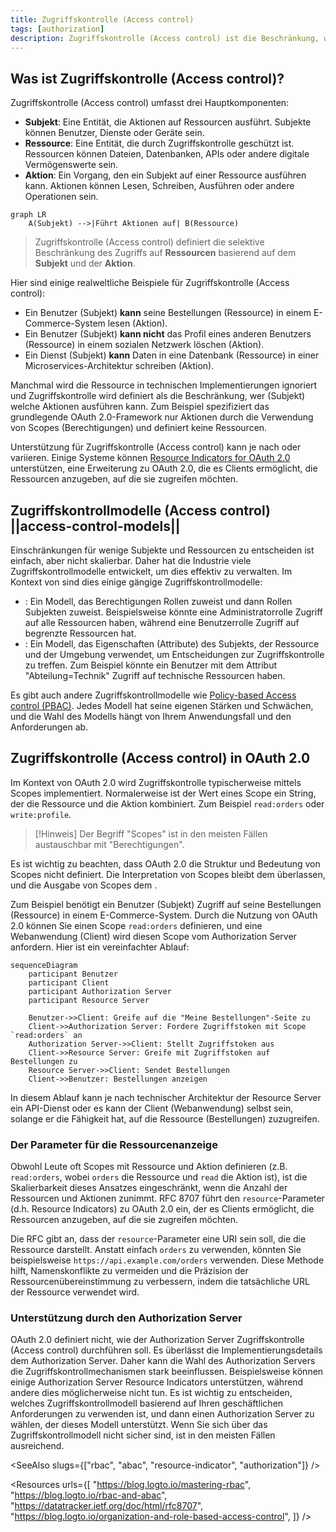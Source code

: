 ```yaml
---
title: Zugriffskontrolle (Access control)
tags: [authorization]
description: Zugriffskontrolle (Access control) ist die Beschränkung, wer welche Aktionen auf bestimmte Ressourcen in einem System durchführen kann. Es ist ein grundlegender Sicherheitsmechanismus, um Zugriffsrichtlinien zu definieren und durchzusetzen.
---
```


## Was ist Zugriffskontrolle (Access control)?

Zugriffskontrolle (Access control) umfasst drei Hauptkomponenten:

- **Subjekt**: Eine Entität, die Aktionen auf Ressourcen ausführt. Subjekte können Benutzer, Dienste oder Geräte sein.
- **Ressource**: Eine Entität, die durch Zugriffskontrolle geschützt ist. Ressourcen können Dateien, Datenbanken, APIs oder andere digitale Vermögenswerte sein.
- **Aktion**: Ein Vorgang, den ein Subjekt auf einer Ressource ausführen kann. Aktionen können Lesen, Schreiben, Ausführen oder andere Operationen sein.

```mermaid
graph LR
    A(Subjekt) -->|Führt Aktionen auf| B(Ressource)
```

> Zugriffskontrolle (Access control) definiert die selektive Beschränkung des Zugriffs auf **Ressourcen** basierend auf dem **Subjekt** und der **Aktion**.

Hier sind einige realweltliche Beispiele für Zugriffskontrolle (Access control):

- Ein Benutzer (Subjekt) **kann** seine Bestellungen (Ressource) in einem E-Commerce-System lesen (Aktion).
- Ein Benutzer (Subjekt) **kann nicht** das Profil eines anderen Benutzers (Ressource) in einem sozialen Netzwerk löschen (Aktion).
- Ein Dienst (Subjekt) **kann** Daten in eine Datenbank (Ressource) in einer Microservices-Architektur schreiben (Aktion).

Manchmal wird die Ressource in technischen Implementierungen ignoriert und Zugriffskontrolle wird definiert als die Beschränkung, wer (Subjekt) welche Aktionen ausführen kann. Zum Beispiel spezifiziert das grundlegende OAuth 2.0-Framework nur Aktionen durch die Verwendung von Scopes (Berechtigungen) und definiert keine Ressourcen.

Unterstützung für Zugriffskontrolle (Access control) kann je nach <Ref slug="authorization-server" /> oder <Ref slug="identity-provider" /> variieren. Einige Systeme können [Resource Indicators for OAuth 2.0](https://datatracker.ietf.org/doc/html/rfc8707) unterstützen, eine Erweiterung zu OAuth 2.0, die es Clients ermöglicht, die Ressourcen anzugeben, auf die sie zugreifen möchten.

## Zugriffskontrollmodelle (Access control) ||access-control-models||

Einschränkungen für wenige Subjekte und Ressourcen zu entscheiden ist einfach, aber nicht skalierbar. Daher hat die Industrie viele Zugriffskontrollmodelle entwickelt, um dies effektiv zu verwalten. Im Kontext von <Ref slug="iam" /> sind dies einige gängige Zugriffskontrollmodelle:

- <Ref slug="rbac" />: Ein Modell, das Berechtigungen Rollen zuweist und dann Rollen Subjekten zuweist. Beispielsweise könnte eine Administratorrolle Zugriff auf alle Ressourcen haben, während eine Benutzerrolle Zugriff auf begrenzte Ressourcen hat.
- <Ref slug="abac" />: Ein Modell, das Eigenschaften (Attribute) des Subjekts, der Ressource und der Umgebung verwendet, um Entscheidungen zur Zugriffskontrolle zu treffen. Zum Beispiel könnte ein Benutzer mit dem Attribut "Abteilung=Technik" Zugriff auf technische Ressourcen haben.

Es gibt auch andere Zugriffskontrollmodelle wie [Policy-based Access control (PBAC)](https://csrc.nist.gov/glossary/term/policy_based_access_control). Jedes Modell hat seine eigenen Stärken und Schwächen, und die Wahl des Modells hängt von Ihrem Anwendungsfall und den Anforderungen ab.

## Zugriffskontrolle (Access control) in OAuth 2.0

Im Kontext von OAuth 2.0 wird Zugriffskontrolle typischerweise mittels <Ref slug="scope">Scopes</Ref> implementiert. Normalerweise ist der Wert eines Scope ein String, der die Ressource und die Aktion kombiniert. Zum Beispiel `read:orders` oder `write:profile`.

> [!Hinweis]
> Der Begriff "Scopes" ist in den meisten Fällen austauschbar mit "Berechtigungen".

Es ist wichtig zu beachten, dass OAuth 2.0 die Struktur und Bedeutung von Scopes nicht definiert. Die Interpretation von Scopes bleibt dem <Ref slug="resource-server" /> überlassen, und die Ausgabe von Scopes dem <Ref slug="authorization-server" />.

Zum Beispiel benötigt ein Benutzer (Subjekt) Zugriff auf seine Bestellungen (Ressource) in einem E-Commerce-System. Durch die Nutzung von OAuth 2.0 können Sie einen Scope `read:orders` definieren, und eine Webanwendung (Client) wird diesen Scope vom Authorization Server anfordern. Hier ist ein vereinfachter Ablauf:

```mermaid
sequenceDiagram
    participant Benutzer
    participant Client
    participant Authorization Server
    participant Resource Server

    Benutzer->>Client: Greife auf die "Meine Bestellungen"-Seite zu
    Client->>Authorization Server: Fordere Zugriffstoken mit Scope `read:orders` an
    Authorization Server->>Client: Stellt Zugriffstoken aus
    Client->>Resource Server: Greife mit Zugriffstoken auf Bestellungen zu
    Resource Server->>Client: Sendet Bestellungen
    Client->>Benutzer: Bestellungen anzeigen
```

In diesem Ablauf kann je nach technischer Architektur der Resource Server ein API-Dienst oder es kann der Client (Webanwendung) selbst sein, solange er die Fähigkeit hat, auf die Ressource (Bestellungen) zuzugreifen.

### Der Parameter für die Ressourcenanzeige

Obwohl Leute oft Scopes mit Ressource und Aktion definieren (z.B. `read:orders`, wobei `orders` die Ressource und `read` die Aktion ist), ist die Skalierbarkeit dieses Ansatzes eingeschränkt, wenn die Anzahl der Ressourcen und Aktionen zunimmt. RFC 8707 führt den `resource`-Parameter (d.h. <Ref slug="resource-indicator">Resource Indicators</Ref>) zu OAuth 2.0 ein, der es Clients ermöglicht, die Ressourcen anzugeben, auf die sie zugreifen möchten.

Die RFC gibt an, dass der `resource`-Parameter eine URI sein soll, die die Ressource darstellt. Anstatt einfach `orders` zu verwenden, könnten Sie beispielsweise `https://api.example.com/orders` verwenden. Diese Methode hilft, Namenskonflikte zu vermeiden und die Präzision der Ressourcenübereinstimmung zu verbessern, indem die tatsächliche URL der Ressource verwendet wird.

### Unterstützung durch den Authorization Server

OAuth 2.0 definiert nicht, wie der Authorization Server Zugriffskontrolle (Access control) durchführen soll. Es überlässt die Implementierungsdetails dem Authorization Server. Daher kann die Wahl des Authorization Servers die Zugriffskontrollmechanismen stark beeinflussen. Beispielsweise können einige Authorization Server Resource Indicators unterstützen, während andere dies möglicherweise nicht tun. Es ist wichtig zu entscheiden, welches Zugriffskontrollmodell basierend auf Ihren geschäftlichen Anforderungen zu verwenden ist, und dann einen Authorization Server zu wählen, der dieses Modell unterstützt. Wenn Sie sich über das Zugriffskontrollmodell nicht sicher sind, ist <Ref slug="rbac" /> in den meisten Fällen ausreichend.

<SeeAlso slugs={["rbac", "abac", "resource-indicator", "authorization"]} />

<Resources
  urls={[
    "https://blog.logto.io/mastering-rbac",
    "https://blog.logto.io/rbac-and-abac",
    "https://datatracker.ietf.org/doc/html/rfc8707",
    "https://blog.logto.io/organization-and-role-based-access-control",
  ]}
/>
